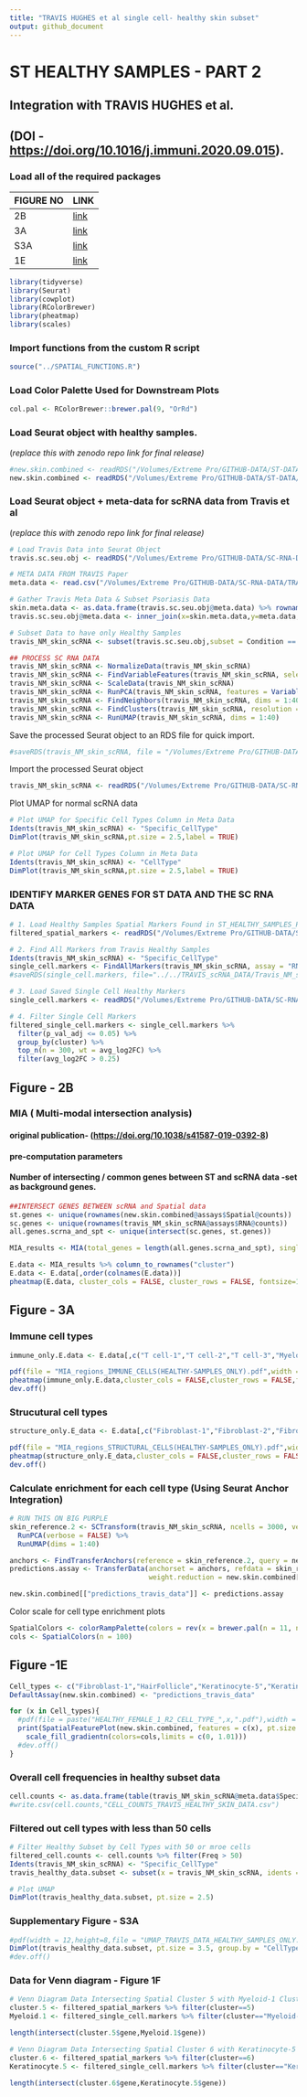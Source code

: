 ```yaml
---
title: "TRAVIS HUGHES et al single cell- healthy skin subset"
output: github_document
---
```


# ST HEALTHY SAMPLES - PART 2

## Integration with TRAVIS HUGHES et al.

## (DOI - <https://doi.org/10.1016/j.immuni.2020.09.015>).

### Load all of the required packages

| FIGURE NO | LINK         |
|-----------|--------------|
| 2B        | [link](#2b)  |
| 3A        | [link](#3a)  |
| S3A       | [link](#s3a) |
| 1E        | [link](#1e)  |

```r
library(tidyverse)
library(Seurat)
library(cowplot)
library(RColorBrewer)
library(pheatmap)
library(scales)
```

### Import functions from the custom R script

```r
source("../SPATIAL_FUNCTIONS.R")
```

### Load Color Palette Used for Downstream Plots

```r
col.pal <- RColorBrewer::brewer.pal(9, "OrRd")
```

### Load Seurat object with healthy samples.

(*replace this with zenodo repo link for final release)*

```r
#new.skin.combined <- readRDS("/Volumes/Extreme Pro/GITHUB-DATA/ST-DATA/HEALTHY-DATA/RDS-Files/HEALTHY_SKIN_SAMPLES_ST_CLUSTERS_LABELED.RDS")
new.skin.combined <- readRDS("/Volumes/Extreme Pro/GITHUB-DATA/ST-DATA/HEALTHY-DATA/RDS-Files/HEALTHY_SKIN_SAMPLES_ST.RDS")
```

### Load Seurat object + meta-data for scRNA data from Travis et al

(*replace this with zenodo repo link for final release)*

```r
# Load Travis Data into Seurat Object
travis.sc.seu.obj <- readRDS("/Volumes/Extreme Pro/GITHUB-DATA/SC-RNA-DATA/TRAVIS-DATA/RDS-Files/Travis_Data_Seurat_Object.RDS")
```

```r
# META DATA FROM TRAVIS Paper 
meta.data <- read.csv("/Volumes/Extreme Pro/GITHUB-DATA/SC-RNA-DATA/TRAVIS-DATA/Meta-Data/Cell_Level_Metadata.csv")
```

```r
# Gather Travis Meta Data & Subset Psoriasis Data
skin.meta.data <- as.data.frame(travis.sc.seu.obj@meta.data) %>% rownames_to_column("CellID")
travis.sc.seu.obj@meta.data <- inner_join(x=skin.meta.data,y=meta.data,by="CellID") %>% column_to_rownames("CellID")

# Subset Data to have only Healthy Samples
travis_NM_skin_scRNA <- subset(travis.sc.seu.obj,subset = Condition == c("Normal"))
```

```r
## PROCESS SC RNA DATA
travis_NM_skin_scRNA <- NormalizeData(travis_NM_skin_scRNA)
travis_NM_skin_scRNA <- FindVariableFeatures(travis_NM_skin_scRNA, selection.method = "vst", nfeatures = 2000)
travis_NM_skin_scRNA <- ScaleData(travis_NM_skin_scRNA)
travis_NM_skin_scRNA <- RunPCA(travis_NM_skin_scRNA, features = VariableFeatures(object = travis_NM_skin_scRNA))
travis_NM_skin_scRNA <- FindNeighbors(travis_NM_skin_scRNA, dims = 1:40)
travis_NM_skin_scRNA <- FindClusters(travis_NM_skin_scRNA, resolution = 1)
travis_NM_skin_scRNA <- RunUMAP(travis_NM_skin_scRNA, dims = 1:40)
```

Save the processed Seurat object to an RDS file for quick import.

```r
#saveRDS(travis_NM_skin_scRNA, file = "/Volumes/Extreme Pro/GITHUB-DATA/SC-RNA-DATA/TRAVIS-DATA/RDS-Files/travis_NM_skin_scRNA.RDS")
```

Import the processed Seurat object

```r
travis_NM_skin_scRNA <- readRDS("/Volumes/Extreme Pro/GITHUB-DATA/SC-RNA-DATA/TRAVIS-DATA/RDS-Files/travis_NM_skin_scRNA.RDS")
```

Plot UMAP for normal scRNA data

```r
# Plot UMAP for Specific Cell Types Column in Meta Data
Idents(travis_NM_skin_scRNA) <- "Specific_CellType"
DimPlot(travis_NM_skin_scRNA,pt.size = 2.5,label = TRUE)

# Plot UMAP for Cell Types Column in Meta Data
Idents(travis_NM_skin_scRNA) <- "CellType"
DimPlot(travis_NM_skin_scRNA,pt.size = 2.5,label = TRUE)
```

### IDENTIFY MARKER GENES FOR ST DATA AND THE SC RNA DATA

```r
# 1. Load Healthy Samples Spatial Markers Found in ST_HEALTHY_SAMPLES_PART_1
filtered_spatial_markers <- readRDS("/Volumes/Extreme Pro/GITHUB-DATA/ST-DATA/HEALTHY-DATA/RDS-Files/HEALTHY_ST_MARKERS.RDS")
```

```r
# 2. Find All Markers from Travis Healthy Samples
Idents(travis_NM_skin_scRNA) <- "Specific_CellType"
single_cell.markers <- FindAllMarkers(travis_NM_skin_scRNA, assay = "RNA", logfc.threshold = 0.25)
#saveRDS(single_cell.markers, file="../../TRAVIS_scRNA_DATA/Travis_NM_skin_scRNA_markers.RDS")
```

```r
# 3. Load Saved Single Cell Healthy Markers
single_cell.markers <- readRDS("/Volumes/Extreme Pro/GITHUB-DATA/SC-RNA-DATA/TRAVIS-DATA/RDS-Files/Travis_NM_skin_scRNA_markers.RDS")
```

```r
# 4. Filter Single Cell Markers
filtered_single_cell.markers <- single_cell.markers %>% 
  filter(p_val_adj <= 0.05) %>% 
  group_by(cluster) %>% 
  top_n(n = 300, wt = avg_log2FC) %>% 
  filter(avg_log2FC > 0.25)
```

## Figure - 2B

### MIA ( Multi-modal intersection analysis)

#### original publication- (<https://doi.org/10.1038/s41587-019-0392-8>)

#### pre-computation parameters

#### Number of intersecting / common genes between ST and scRNA data -set as background genes.

```r
##INTERSECT GENES BETWEEN scRNA and Spatial data
st.genes <- unique(rownames(new.skin.combined@assays$Spatial@counts))
sc.genes <- unique(rownames(travis_NM_skin_scRNA@assays$RNA@counts))
all.genes.scrna_and_spt <- unique(intersect(sc.genes, st.genes))
```

<a id="2b">

```r
MIA_results <- MIA(total_genes = length(all.genes.scrna_and_spt), single_cell.markers = filtered_single_cell.markers,spatial.markers = filtered_spatial_markers)

E.data <- MIA_results %>% column_to_rownames("cluster")
E.data <- E.data[,order(colnames(E.data))]
pheatmap(E.data, cluster_cols = FALSE, cluster_rows = FALSE, fontsize=15, color = col.pal)
```

</a>

## Figure - 3A

### Immune cell types

<a id="3a">

```r
immune_only.E.data <- E.data[,c("T cell-1","T cell-2","T cell-3","Myeloid-1","Langerhans","Mast-1","Mast-2")]

pdf(file = "MIA_regions_IMMUNE_CELLS(HEALTHY-SAMPLES_ONLY).pdf",width = 10,height = 4)
pheatmap(immune_only.E.data,cluster_cols = FALSE,cluster_rows = FALSE,fontsize=15,color = col.pal)
dev.off()
```

</a>

### Strucutural cell types

```r
structure_only.E_data <- E.data[,c("Fibroblast-1","Fibroblast-2","Fibroblast-4","Fibroblast-5","HairFollicle","Keratinocyte-2","Keratinocyte-3","Keratinocyte-5","Keratinocyte-6","Keratinocyte-8","Sebocyte","Venule-1","Venule-2","Venule-3","Venule-4","VSMC-1")]

pdf(file = "MIA_regions_STRUCTURAL_CELLS(HEALTHY-SAMPLES_ONLY).pdf",width = 10,height = 4)
pheatmap(structure_only.E_data,cluster_cols = FALSE,cluster_rows = FALSE,fontsize=15,color = col.pal)
dev.off()
```

### Calculate enrichment for each cell type (Using Seurat Anchor Integration)

```r
# RUN THIS ON BIG PURPLE 
skin_reference.2 <- SCTransform(travis_NM_skin_scRNA, ncells = 3000, verbose = FALSE) %>% 
  RunPCA(verbose = FALSE) %>% 
  RunUMAP(dims = 1:40)

anchors <- FindTransferAnchors(reference = skin_reference.2, query = new.skin.combined, normalization.method = "SCT")
predictions.assay <- TransferData(anchorset = anchors, refdata = skin_reference.2$Specific_CellType, prediction.assay = TRUE, 
                                  weight.reduction = new.skin.combined[["pca"]], dims = 1:40)

new.skin.combined[["predictions_travis_data"]] <- predictions.assay
```

Color scale for cell type enrichment plots

```r
SpatialColors <- colorRampPalette(colors = rev(x = brewer.pal(n = 11, name = "Spectral")))
cols <- SpatialColors(n = 100)
```

## Figure -1E

<a id="1e">

```r
Cell_types <- c("Fibroblast-1","HairFollicle","Keratinocyte-5","Keratinocyte-3","Sebocyte","VSMC-1","Melanocyte")
DefaultAssay(new.skin.combined) <- "predictions_travis_data"

for (x in Cell_types){
  #pdf(file = paste("HEALTHY_FEMALE_1_R2_CELL_TYPE_",x,".pdf"),width = 10,height = 15)
  print(SpatialFeaturePlot(new.skin.combined, features = c(x), pt.size.factor = 2.5, ncol = 2, crop = TRUE, images = "HV2.S1.R2") +
    scale_fill_gradientn(colors=cols,limits = c(0, 1.01))) 
  #dev.off()
}
```

</a>

### Overall cell frequencies in healthy subset data

```r
cell.counts <- as.data.frame(table(travis_NM_skin_scRNA@meta.data$Specific_CellType))
#write.csv(cell.counts,"CELL_COUNTS_TRAVIS_HEALTHY_SKIN_DATA.csv")
```

### Filtered out cell types with less than 50 cells

```r
# Filter Healthy Subset by Cell Types with 50 or mroe cells
filtered_cell.counts <- cell.counts %>% filter(Freq > 50) 
Idents(travis_NM_skin_scRNA) <- "Specific_CellType"
travis_healthy_data.subset <- subset(x = travis_NM_skin_scRNA, idents = c(filtered_cell.counts$Var1))

# Plot UMAP
DimPlot(travis_healthy_data.subset, pt.size = 2.5)
```

### Supplementary Figure - S3A

<a id="s3a">

```r
#pdf(width = 12,height=8,file = "UMAP_TRAVIS_DATA_HEALTHY_SAMPLES_ONLY.pdf")
DimPlot(travis_healthy_data.subset, pt.size = 3.5, group.by = "CellType")
#dev.off()
```

</a>

### Data for Venn diagram - Figure 1F

```r
# Venn Diagram Data Intersecting Spatial Cluster 5 with Myeloid-1 Cluster
cluster.5 <- filtered_spatial_markers %>% filter(cluster==5)
Myeloid.1 <- filtered_single_cell.markers %>% filter(cluster=="Myeloid-1")

length(intersect(cluster.5$gene,Myeloid.1$gene))

# Venn Diagram Data Intersecting Spatial Cluster 6 with Keratinocyte-5 Cluster
cluster.6 <- filtered_spatial_markers %>% filter(cluster==6)
Keratinocyte.5 <- filtered_single_cell.markers %>% filter(cluster=="Keratinocyte-5")

length(intersect(cluster.6$gene,Keratinocyte.5$gene))
```
